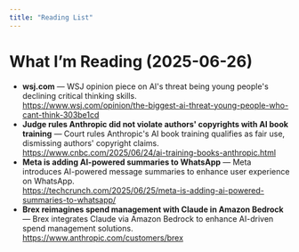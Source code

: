 ```yaml
---
title: "Reading List"
---
```


# What I’m Reading (2025-06-26)

- **wsj.com** — WSJ opinion piece on AI's threat being young people's declining critical thinking skills.  
  <https://www.wsj.com/opinion/the-biggest-ai-threat-young-people-who-cant-think-303be1cd>
- **Judge rules Anthropic did not violate authors' copyrights with AI book training** — Court rules Anthropic's AI book training qualifies as fair use, dismissing authors' copyright claims.  
  <https://www.cnbc.com/2025/06/24/ai-training-books-anthropic.html>
- **Meta is adding AI-powered summaries to WhatsApp** — Meta introduces AI-powered message summaries to enhance user experience on WhatsApp.  
  <https://techcrunch.com/2025/06/25/meta-is-adding-ai-powered-summaries-to-whatsapp/>
- **Brex reimagines spend management with Claude in Amazon Bedrock** — Brex integrates Claude via Amazon Bedrock to enhance AI-driven spend management solutions.  
  <https://www.anthropic.com/customers/brex>
